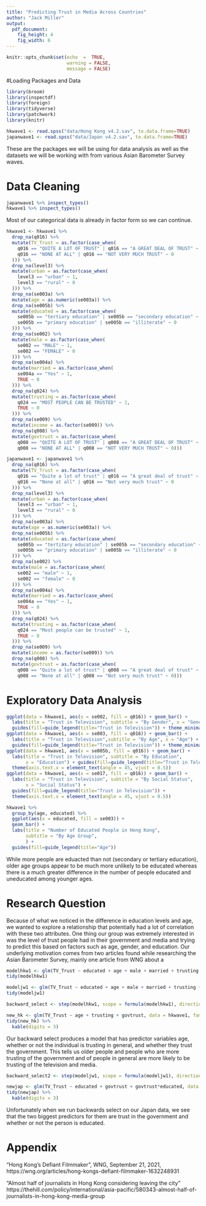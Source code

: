 ```yaml
---
title: "Predicting Trust in Media Across Countries"
author: "Jack Miller"
output: 
  pdf_document:
    fig_height: 4
    fig_width: 6 
---
```


```r
knitr::opts_chunk$set(echo  =  TRUE,
                      warning = FALSE, 
                      message = FALSE)
```

#Loading Packages and Data

```r
library(broom)
library(inspectdf)
library(foreign)
library(tidyverse)
library(patchwork)
library(knitr)
```

```r
hkwave1 <- read.spss("data/Hong Kong v4.2.sav", to.data.frame=TRUE)
japanwave1 <- read.spss("data/Japan v4.2.sav", to.data.frame=TRUE)
```

These are the packages we will be using for data analysis as well as the datasets we will be working with from various Asian Barometer Survey waves.

# Data Cleaning

```r
japanwave1 %>% inspect_types()
hkwave1 %>% inspect_types()
```

Most of our categorical data is already in factor form so we can continue.

```r
hkwave1 <- hkwave1 %>% 
  drop_na(q016) %>% 
  mutate(TV_Trust = as.factor(case_when(
    q016 == "QUITE A LOT OF TRUST" | q016 == "A GREAT DEAL OF TRUST" ~ 1,
    q016 == "NONE AT ALL" | q016 == "NOT VERY MUCH TRUST" ~ 0
  ))) %>% 
  drop_na(level3) %>% 
  mutate(urban = as.factor(case_when(
    level3 == "urban" ~ 1,
    level3 == "rural" ~ 0
  ))) %>% 
  drop_na(se003a) %>% 
  mutate(age = as.numeric(se003a)) %>% 
  drop_na(se005b) %>% 
  mutate(educated = as.factor(case_when(
    se005b == "tertiary education" | se005b == "secondary education" ~ 1,
    se005b == "primary education" | se005b == "illiterate" ~ 0
  ))) %>% 
  drop_na(se002) %>% 
  mutate(male = as.factor(case_when(
    se002 == "MALE" ~ 1,
    se002 == "FEMALE" ~ 0
  ))) %>% 
  drop_na(se004a) %>% 
  mutate(married = as.factor(case_when(
    se004a == "Yes" ~ 1,
    TRUE ~ 0
  ))) %>% 
  drop_na(q024) %>% 
  mutate(trusting = as.factor(case_when(
    q024 == "MOST PEOPLE CAN BE TRUSTED" ~ 1,
    TRUE ~ 0
  ))) %>% 
  drop_na(se009) %>% 
  mutate(income = as.factor(se009)) %>% 
  drop_na(q008) %>% 
  mutate(govtrust = as.factor(case_when(
    q008 == "QUITE A LOT OF TRUST" | q008 == "A GREAT DEAL OF TRUST" ~ 1,
    q008 == "NONE AT ALL" | q008 == "NOT VERY MUCH TRUST" ~ 0)))
```

```r
japanwave1 <- japanwave1 %>% 
  drop_na(q016) %>% 
  mutate(TV_Trust = as.factor(case_when(
    q016 == "Quite a lot of trust" | q016 == "A great deal of trust" ~ 1,
    q016 == "None at all" | q016 == "Not very much trust" ~ 0
  ))) %>% 
  drop_na(level3) %>% 
  mutate(urban = as.factor(case_when(
    level3 == "urban" ~ 1,
    level3 == "rural" ~ 0
  ))) %>% 
  drop_na(se003a) %>% 
  mutate(age = as.numeric(se003a)) %>% 
  drop_na(se005b) %>% 
  mutate(educated = as.factor(case_when(
    se005b == "tertitary education" | se005b == "secondary education" ~ 1,
    se005b == "primary education" | se005b == "illiterate" ~ 0
  ))) %>% 
  drop_na(se002) %>% 
  mutate(male = as.factor(case_when(
    se002 == "male" ~ 1,
    se002 == "female" ~ 0
  ))) %>% 
  drop_na(se004a) %>% 
  mutate(married = as.factor(case_when(
    se004a == "Yes" ~ 1,
    TRUE ~ 0
  ))) %>% 
  drop_na(q024) %>% 
  mutate(trusting = as.factor(case_when(
    q024 == "Most people can be trusted" ~ 1,
    TRUE ~ 0
  ))) %>% 
  drop_na(se009) %>% 
  mutate(income = as.factor(se009)) %>% 
  drop_na(q008) %>% 
  mutate(govtrust = as.factor(case_when(
    q008 == "Quite a lot of trust" | q008 == "A great deal of trust" ~ 1,
    q008 == "None at all" | q008 == "Not very much trust" ~ 0)))
```


# Exploratory Data Analysis

```r
ggplot(data = hkwave1, aes(x = se002, fill = q016)) + geom_bar() +
  labs(title = "Trust in Television", subtitle = "By Gender", x = "Gender") +
  guides(fill=guide_legend(title="Trust in Television")) + theme_minimal()
ggplot(data = hkwave1, aes(x = se003, fill = q016)) + geom_bar() +
  labs(title = "Trust in Television",subtitle = "By Age", x = "Age") +
  guides(fill=guide_legend(title="Trust in Television")) + theme_minimal()
ggplot(data = hkwave1, aes(x = se005b, fill = q016)) + geom_bar() +
  labs(title = "Trust in Television", subtitle = "By Education", 
       x = "Education") + guides(fill=guide_legend(title="Trust in Television")) + 
  theme(axis.text.x = element_text(angle = 45, vjust = 0.5))
ggplot(data = hkwave1, aes(x = se017, fill = q016)) + geom_bar() +
  labs(title = "Trust in Television", subtitle = "By Social Status", 
       x = "Social Status") + 
  guides(fill=guide_legend(title="Trust in Television")) + 
  theme(axis.text.x = element_text(angle = 45, vjust = 0.5))
```


```r
hkwave1 %>% 
  group_by(age, educated) %>% 
  ggplot(aes(x = educated, fill = se003)) +
  geom_bar() +
  labs(title = "Number of Educated People in Hong Kong",
       subtitle = "By Age Group",
       ) +
  guides(fill=guide_legend(title="Age"))
```

While more people are eduacted than not (secondary or tertiary education), older age groups appear to be much more unlikely to be educated whereas there is a much greater difference in the number of people educated and uneducated among younger ages.

# Research Question

Because of what we noticed in the difference in education levels and age, we wanted to explore a relationship that potentially had a lot of correlation with these two attributes. One thing our group was extremely interested in was the level of trust people had in their government and media and trying to predict this based on factors such as age, gender, and education. Our underlying motivation comes from two articles found while researching the Asian Barometer Survey, mainly one article from WNG about a 

```r
modelhkw1 <- glm(TV_Trust ~ educated + age + male + married + trusting + income + govtrust, data = hkwave1, family = "binomial")
tidy(modelhkw1)
```

```r
modeljw1 <- glm(TV_Trust ~ educated + age + male + married + trusting + income + govtrust, data = japanwave1, family = "binomial")
tidy(modeljw1)
```

```r
backward_select <- step(modelhkw1, scope = formula(modelhkw1), direction = "backward")
```

```r
new_hk <- glm(TV_Trust ~ age + trusting + govtrust, data = hkwave1, family = binomial)
tidy(new_hk) %>% 
  kable(digits = 3)
```

Our backward select produces a model that has predictor variables age, whether or not the individual is trusting in general, and whether they trust the government. This tells us older people and people who are more trusting of the government and of people in general are more likely to be trusting of the television and media.

```r
backward_select2 <- step(modeljw1, scope = formula(modeljw1), direction = "backward")
```

```r
newjap <- glm(TV_Trust ~ educated + govtrust + govtrust*educated, data = japanwave1, family = binomial)
tidy(newjap) %>% 
  kable(digits = 3)
```

Unfortunately when we run backwards select on our Japan data, we see that the 
two biggest predictors for them are trust in the government and whether or not 
the person is educated.

# Appendix

"Hong Kong's Defiant Filmmaker", WNG, September 21, 2021,
https://wng.org/articles/hong-kongs-defiant-filmmaker-1632248931

"Almost half of journalists in Hong Kong considering leaving the city"
https://thehill.com/policy/international/asia-pacific/580343-almost-half-of-
journalists-in-hong-kong-media-group

